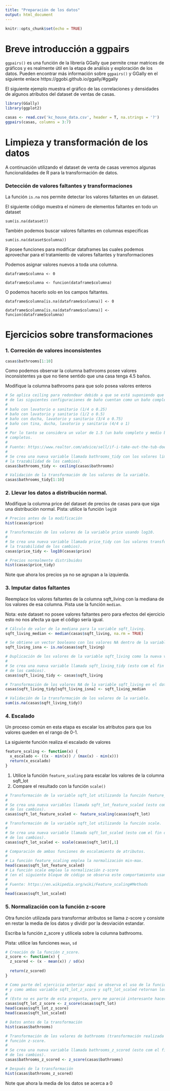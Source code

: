 ```yaml
---
title: "Preparación de los datos"
output: html_document
---
```


```r
knitr::opts_chunk$set(echo = TRUE)
```

# 

# Breve introducción a ggpairs

`ggpairs()` es una función de la librería GGally que permite crear matrices de gráficos y es realmente útil en la etapa de análisis y exploración de los datos. Pueden encontrar más información sobre `ggpairs()` y GGally en el siguiente enlace https://ggobi.github.io/ggally/#ggally

El siguiente ejemplo muestra el gráfico de las correlaciones y densidades de algunos atributos del dataset de ventas de casas.

```r
library(GGally)
library(ggplot2)

casas <- read.csv('kc_house_data.csv', header = T, na.strings = '?')
ggpairs(casas, columns = 3:7)
```


# Limpieza y transformación de los datos

A continuación utilizando el dataset de venta de casas veremos algunas funcionalidades de R para la transformación de datos.

### Detección de valores faltantes y transformaciones

La función `is.na` nos permite detectar los valores faltantes en un dataset.

El siguiente código muestra el número de elementos faltantes en todo un dataset

`sum(is.na(dataset))`


También podemos buscar valores faltantes en columnas especificas

`sum(is.na(dataset$columna))`


R posee funciones para modificar dataframes las cuales podemos aprovechar para el tratamiento de valores faltantes y transformaciones

Podemos asignar valores nuevos a toda una columna.

`dataframe$columna <- 0`

`dataframe$columna <- funcion(dataframe$columna)`

O podemos hacerlo solo en los campos faltantes.

`dataframe$columna[is.na(dataframe$columna)] <- 0`

`dataframe$columna[is.na(dataframe$columna)] <- funcion(dataframe$columna)`

# Ejercicios sobre transformaciones

### 1. Correción de valores inconsistentes
```r
casas$bathrooms[1:10]
```
Como podemos observar la columna bathrooms posee valores inconsistentes ya que no tiene sentido que una casa tenga 4.5 baños. 

Modifique la columna bathrooms para que solo posea valores enteros

```r
# Se aplica ceiling para redondear debido a que se está suponiendo que para el redondeo cualquiera 
# de las siguientes configuraciones de baño cuentan como un baño completo:
#
# baño con lavatorio o sanitario (1/4 o 0.25)
# baño con lavatorio y sanitario (1/2 o 0.5)
# baño con ducha, lavatorio y sanitario (3/4 o 0.75)
# baño con tina, ducha, lavatorio y sanitario (4/4 o 1)
#
# Por lo tanto se considera un valor de 1.5 (un baño completo y medio baño) como si fuesen 2 baños 
# completos.
#
# Fuente: https://www.realtor.com/advice/sell/if-i-take-out-the-tub-does-a-bathroom-still-count-as-a-full-bath/
#
# Se crea una nueva variable llamada bathrooms_tidy con los valores limpios (esto com el fin de mantener
# la trazabilidad de los cambios).
casas$bathrooms_tidy <- ceiling(casas$bathrooms)

# Validación de la transformación de los valores de la variable. 
casas$bathrooms_tidy[1:10]
```

### 2. Llevar los datos a distribución normal.

Modifique la columna price del dataset de precios de casas para que siga una distribución normal. Pista: utilice la función `log10`

```r
# Precios antes de la modificación
hist(casas$price)

# Transformación de los valores de la variable price usando log10.
#
# Se crea una nueva variable llamada price_tidy con los valores transformados (esto com el fin de mantener
# la trazabilidad de los cambios).
casas$price_tidy <- log10(casas$price)

# Precios normalmente distribuidos
hist(casas$price_tidy)
```

Note que ahora los precios ya no se agrupan a la izquierda.

### 3. Imputar datos faltantes

Reemplace los valores faltantes de la columna sqft_living con la mediana de los valores de esa columna. Pista use la función `median`.

Nota: este dataset no posee valores faltantes pero para efectos del ejercicio esto no nos afecta ya que el código sería igual.

```r
# Cálculo de valor de la mediana para la variable sqft_living.
sqft_living_median <- median(casas$sqft_living, na.rm = TRUE)

# Se obtiene un vector booleano con los valores NA dentro de la variable sqft_living.
sqft_living_isna <- is.na(casas$sqft_living)

# Duplicación de los valores de la variable sqft_living como la nueva variable sqft_living_tidy.
#
# Se crea una nueva variable llamada sqft_living_tidy (esto com el fin de mantener la trazabilidad 
# de los cambios).
casas$sqft_living_tidy <- casas$sqft_living

# Transformación de los valores NA de la variable sqft_living en el dataframe casas.
casas$sqft_living_tidy[sqft_living_isna] <- sqft_living_median

# Validación de la transformación de los valores de la variable.
sum(is.na(casas$sqft_living_tidy))
```


### 4. Escalado

Un proceso común en esta etapa es escalar los atributos para que los valores queden en el rango de 0-1.

La siguiente función realiza el escalado de valores

```r
feature_scaling <- function(x) {
  x_escalado <- ((x - min(x)) / (max(x) - min(x)))
  return(x_escalado)
}
```

1. Utilice la función `feature_scaling` para escalar los valores de la columna sqft_lot
2. Compare el resultado con la función `scale()`

```r
# Transformación de la variable sqft_lot utilizando la función feature_scaling.
#
# Se crea una nueva variables llamada sqft_lot_feature_scaled (esto com el fin de mantener la trazabilidad 
# de los cambios).
casas$sqft_lot_feature_scaled <- feature_scaling(casas$sqft_lot)

# Transformación de la variable sqft_lot utilizando la función scale.
#
# Se crea una nueva variable llamada sqft_lot_scaled (esto com el fin de mantener la trazabilidad 
# de los cambios).
casas$sqft_lot_scaled <- scale(casas$sqft_lot)[,1]

# Comparación de ambas funciones de escalamiento de atributos.
#
# La función feature_scaling emplea la normalización min-max.
head(casas$sqft_lot_feature_scaled)
# La función scale emplea la normalización z-score 
# (en el siguiente bloque de código se observa este comportamiento usando la función z_score).
#
# Fuente: https://en.wikipedia.org/wiki/Feature_scaling#Methods
#
head(casas$sqft_lot_scaled)
```

### 5. Normalización con la función z-score

Otra función utilizada para transformar atributos se llama z-score y consiste en restar la media de los datos y dividir por la desviación estandar.

Escriba la función z_score y utilicela sobre la columna bathrooms. 

Pista: utilice las funciones `mean`, `sd`

```r
# Creación de la función z_score. 
z_score <- function(x) {
  z_scored <- (x - mean(x)) / sd(x)
  
  return(z_scored)
}

# Como parte del ejercicio anterior aquí se observa el uso de la función z_score a la variable sqft_lot
# y como ambas variable sqft_lot_z_score y sqft_lot_scaled retornan los mismos valores.
#
# (Esto no es parte de esta pregunta, pero me pareció interesante hacer la validación).
casas$sqft_lot_z_score <- z_score(casas$sqft_lot)
head(casas$sqft_lot_z_score)
head(casas$sqft_lot_scaled)
```

```r
# Datos antes de la transformación
hist(casas$bathrooms)

# Transformación de los valores de bathrooms (transformación realizada previamente) utilizando la 
# función z-score. 
#
# Se crea una nueva variable llamada bathrooms_z_scored (esto com el fin de mantener la trazabilidad 
# de los cambios).
casas$bathrooms_z_scored <- z_score(casas$bathrooms)

# Después de la transformación
hist(casas$bathrooms_z_scored)
```

Note que ahora la media de los datos se acerca a 0




